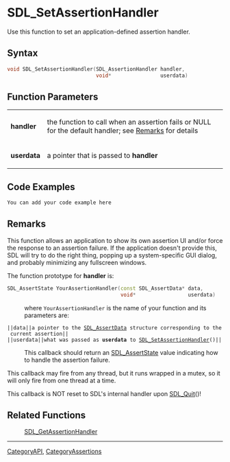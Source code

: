 
= SDL_SetAssertionHandler =
Use this function to set an application-defined assertion handler.


== Syntax ==
<syntaxhighlight lang='c++'>
void SDL_SetAssertionHandler(SDL_AssertionHandler handler,
                             void*                userdata)
</syntaxhighlight>

== Function Parameters ==
{|
|'''handler'''
|the function to call when an assertion fails or NULL for the default handler; see [[#Remarks|Remarks]] for details
|-
|'''userdata'''
|a pointer that is passed to '''handler'''
|}

== Code Examples ==
<syntaxhighlight lang='c++'>
You can add your code example here
</syntaxhighlight>

== Remarks ==
This function allows an application to show its own assertion UI and/or force the response to an assertion failure. If the application doesn't provide this, SDL will try to do the right thing, popping up a system-specific GUI dialog, and probably minimizing any fullscreen windows.

The function prototype for '''handler''' is:
<syntaxhighlight lang='c++'>
SDL_AssertState YourAssertionHandler(const SDL_AssertData* data,
                                     void*                 userdata)
</syntaxhighlight>
: where <code>YourAssertionHandler</code> is the name of your function and its parameters are:
 ||<code>data</code>||a pointer to the [[SDL_AssertData]] structure corresponding to the current assertion||
 ||<code>userdata</code>||what was passed as '''userdata''' to [[SDL_SetAssertionHandler]]()||

:This callback should return an [[SDL_AssertState]] value indicating how to handle the assertion failure.

This callback may fire from any thread, but it runs wrapped in a mutex, so it will only fire from one thread at a time.

This callback is NOT reset to SDL's internal handler upon [[SDL_Quit]]()!

== Related Functions ==
:[[SDL_GetAssertionHandler]]

----
[[CategoryAPI]], [[CategoryAssertions]]
